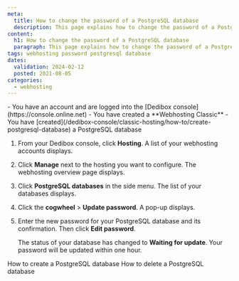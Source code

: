 ```yaml
---
meta:
  title: How to change the password of a PostgreSQL database
  description: This page explains how to change the password of a PostgreSQL database
content:
  h1: How to change the password of a PostgreSQL database
  paragraph: This page explains how to change the password of a PostgreSQL database
tags: webhosting password postgresql database
dates:
  validation: 2024-02-12
  posted: 2021-08-05
categories:
  - webhosting
---
```


<Macro id="webhosting-online" />

<Message type="requirement">
  - You have an account and are logged into the [Dedibox console](https://console.online.net)
  - You have created a **Webhosting Classic**
  - You have [created](/dedibox-console/classic-hosting/how-to/create-postgresql-database) a PostgreSQL database
</Message>

1. From your Dedibox console, click **Hosting**. A list of your webhosting accounts displays.
2. Click **Manage** next to the hosting you want to configure. The webhosting overview page displays.
3. Click **PostgreSQL databases** in the side menu. The list of your databases displays.
4. Click the **cogwheel** > **Update password**. A pop-up displays.
5. Enter the new password for your PostgreSQL database and its confirmation. Then click **Edit password**.

    The status of your database has changed to **Waiting for update**. Your password will be updated within one hour. 


<Navigation title="See also">
  <PreviousButton to="/dedibox-console/classic-hosting/how-to/create-postgresql-database/">How to create a PostgreSQL database</PreviousButton>
  <NextButton to="/dedibox-console/classic-hosting/how-to/delete-postgresql-database/">How to delete a PostgreSQL database</NextButton>
</Navigation> 